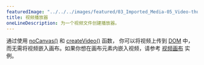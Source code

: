 ---
featuredImage: "../../../images/featured/03_Imported_Media-05_Video-thumbnail.png"
title: 视频播放器
oneLineDescription: 为一个视频文件创建播放器。
---

通过使用 <a href="/reference/#/p5/noCanvas/" target="_blank">noCanvas()</a> 和 <a href="/reference/#/p5/createVideo/" target="_blank">createVideo()</a> 函数， 你可以将视频上传到 <a href="https://developer.mozilla.org/en-US/docs/Glossary/DOM" target="_blank">DOM</a> 中，而无需将视频嵌入画布。如果你想在画布元素内嵌入视频，请参考 <a href="/examples/dom-video-canvas.html/" target="_blank">视频画布</a> 实例。